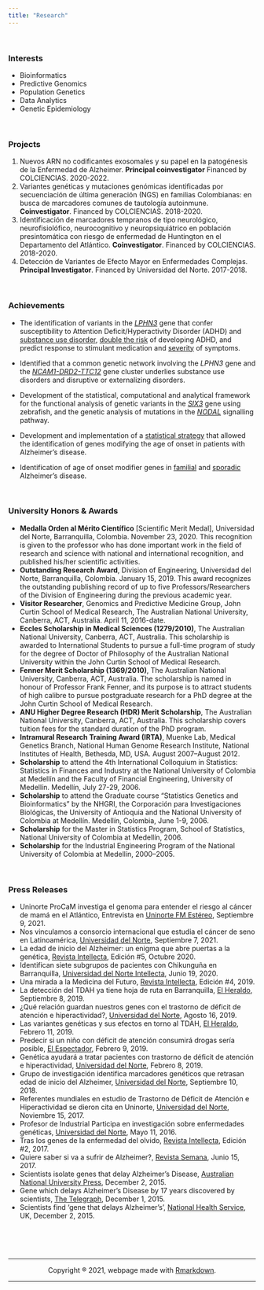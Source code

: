 ```yaml
---
title: "Research"
---
```


<br>

### Interests
* Bioinformatics
* Predictive Genomics
* Population Genetics
* Data Analytics
* Genetic Epidemiology

<br>

### Projects

1.	Nuevos ARN no codificantes exosomales y su papel en la patogénesis de la Enfermedad de Alzheimer. **Principal coinvestigator** Financed by COLCIENCIAS. 2020-2022. <!-- COP$349,977,076.  -->
2.	Variantes genéticas y mutaciones genómicas identificadas por secuenciación de última generación (NGS) en familias Colombianas: en busca de marcadores comunes de tautología autoinmune. **Coinvestigator**. Financed by COLCIENCIAS. 2018-2020. <!-- COP$299,004,175. -->
3.	Identificación de marcadores tempranos de tipo neurológico, neurofisiolófico, neurocognitivo y neuropsiquiátrico en población presintomática con riesgo de enfermedad de Huntington en el Departamento del Atlántico. **Coinvestigator**. Financed by COLCIENCIAS. 2018-2020. <!-- COP$399,995,241. -->
4. Detección de Variantes de Efecto Mayor en Enfermedades Complejas. **Principal Investigator**. Financed by Universidad del Norte. 2017-2018. <!-- COP$20,000,000. -->


<br>

### Achievements
* The identification of variants in the [*LPHN3*](http://www.nature.com/mp/journal/v15/n11/full/mp20106a.html) gene that confer susceptibility to Attention Deficit/Hyperactivity Disorder (ADHD) and [substance use disorder](https://www.nature.com/articles/s41398-019-0396-7), [double the risk](http://www.nature.com/mp/journal/v17/n7/full/mp201159a.html) of developing ADHD, and predict response to stimulant medication and  [severity](http://www.nature.com/tp/journal/v1/n7/full/tp201114a.html) of symptoms.

*  Identified that a common genetic network involving the *LPHN3* gene and the [*NCAM1-DRD2-TTC12*](http://www.ncbi.nlm.nih.gov/pmc/articles/PMC3351604/) gene cluster underlies substance use disorders and disruptive or externalizing disorders.

*  Development of the statistical, computational and analytical framework for the functional analysis of genetic variants in the [*SIX3*](http://hmg.oxfordjournals.org/content/17/24/3919.long)  gene using zebrafish, and the genetic analysis of mutations in the [*NODAL*](http://www.sciencedirect.com/science/article/pii/S1096719209001383) signalling pathway.

*  Development and implementation of a [statistical strategy](http://www.nature.com/mp/journal/v18/n5/full/mp201281a.html) that allowed the identification of genes modifying the age of onset in patients with Alzheimer's disease.  

* Identification of age of onset modifier genes in [familial](https://www.nature.com/articles/mp2015177) and [sporadic](https://onlinelibrary.wiley.com/doi/abs/10.1002/ajmg.b.32493) Alzheimer's disease.

<br>

### University Honors & Awards 

* **Medalla Orden al Mérito Científico** [Scientific Merit Medal], Universidad del Norte, Barranquilla, Colombia. November 23, 2020. This recognition is given to the professor who has done important work in the field of research and science with national and international recognition, and published his/her scientific activities.
*	**Outstanding Research Award**, Division of Engineering, Universidad del Norte, Barranquilla, Colombia. January 15, 2019. This award recognizes the outstanding publishing record of up to five Professors/Researchers of the Division of Engineering during the previous academic year. 
*	**Visitor Researcher**, Genomics and Predictive Medicine Group, John Curtin School of Medical Research, The Australian National University, Canberra, ACT, Australia. April 11, 2016-date. 
*	**Eccles Scholarship in Medical Sciences (1279/2010)**, The Australian National University, Canberra, ACT, Australia. This scholarship is awarded to International Students to pursue a full-time program of study for the degree of Doctor of Philosophy of the Australian National University within the John Curtin School of Medical Research. 
*	**Fenner Merit Scholarship (1369/2010)**, The Australian National University, Canberra, ACT, Australia. The scholarship is named in honour of Professor Frank Fenner, and its purpose is to attract students of high calibre to pursue postgraduate research for a PhD degree at the John Curtin School of Medical Research.
*	**ANU Higher Degree Research (HDR) Merit Scholarship**, The Australian National University, Canberra, ACT, Australia. This scholarship covers tuition fees for the standard duration of the PhD program.
*	**Intramural Research Training Award (IRTA)**, Muenke Lab, Medical Genetics Branch, National Human Genome Research Institute, National Institutes of Health, Bethesda, MD, USA. August 2007–August 2012.
*	**Scholarship** to attend the 4th International Colloquium in Statistics: Statistics in Finances and Industry at the National University of Colombia at Medellín and the Faculty of Financial Engineering, University of Medellín. Medellín, July 27-29, 2006.
*	**Scholarship** to attend the Graduate course “Statistics Genetics and Bioinformatics” by the NHGRI, the Corporación para Investigaciones Biológicas, the University of Antioquia and the National University of Colombia at Medellín. Medellín, Colombia, June 1-9, 2006.
*	**Scholarship** for the Master in Statistics Program, School of Statistics, National University of Colombia at Medellín, 2006.
*	**Scholarship** for the Industrial Engineering Program of the National University of Colombia at Medellín, 2000–2005.


<br>


### Press Releases

* Uninorte ProCaM investiga el genoma para entender el riesgo al cáncer de mamá en el Atlántico, Entrevista en [Uninorte FM Estéreo](https://soundcloud.com/uninortefm/uninorte-procam-investiga-el-genoma-para-entender-el-riesgo-al-cancer-de-mama-en-el-atlantico), Septiembre 9, 2021.
* Nos vinculamos a consorcio internacional que estudia el cáncer de seno en Latinoamérica, [Universidad del Norte](https://www.uninorte.edu.co/web/grupo-prensa/noticia?articleId=16990689&groupId=73923), Septiembre 7, 2021.
* La edad de inicio del Alzheimer: un enigma que abre puertas a la genética, [Revista Intellecta](https://www.uninorte.edu.co/web/intellecta/la-edad-de-inicio-del-alzheimer-un-enigma-que-abre-puertas-a-la-genetica), Edición #5, Octubre 2020.
* Identifican siete subgrupos de pacientes con Chikunguña en Barranquilla, [Universidad del Norte Intellecta](https://www.uninorte.edu.co/web/grupo-prensa/noticia?articleId=15532955&groupId=73923), Junio 19, 2020.
* Una mirada a la Medicina del Futuro, [Revista Intellecta](https://www.uninorte.edu.co/web/intellecta/una-mirada-a-la-medicina-del-futuro), Edición #4, 2019.
*	La detección del TDAH ya tiene hoja de ruta en Barranquilla, [El Heraldo](https://www.elheraldo.co/ciencia/la-deteccion-del-tdah-ya-tiene-hoja-de-ruta-en-barranquilla-663662), Septiembre 8, 2019.
*	¿Qué relación guardan nuestros genes con el trastorno de déficit de atención e hiperactividad?, [Universidad del Norte](https://www.uninorte.edu.co/web/grupo-prensa/noticia?articleId=14699014&groupId=73923), Agosto 16, 2019.
*	Las variantes genéticas y sus efectos en torno al TDAH, [El Heraldo](https://www.elheraldo.co/ciencia/las-variantes-geneticas-y-sus-efectos-en-torno-al-tdah-596585), Febrero 11, 2019.
*	Predecir si un niño con déficit de atención consumirá drogas sería posible, [El Espectador](https://www.elespectador.com/noticias/salud/predecir-si-un-nino-con-deficit-de-atencion-consumira-drogas-seria-posible-articulo-838880), Febrero 9, 2019.
*	Genética ayudará a tratar pacientes con trastorno de déficit de atención e hiperactividad, [Universidad del Norte](https://www.uninorte.edu.co/web/grupo-prensa/noticia?articleId=14133700&groupId=73923), Febrero 8, 2019.
*	Grupo de investigación identifica marcadores genéticos que retrasan edad de inicio del Alzheimer, [Universidad del Norte](https://www.uninorte.edu.co/web/grupo-prensa/noticia?articleId=13806079&groupId=73923), Septiembre 10, 2018.
*	Referentes mundiales en estudio de Trastorno de Déficit de Atención e Hiperactividad se dieron cita en Uninorte, [Universidad del Norte](https://www.uninorte.edu.co/rss-uninorteco/-/asset_publisher/10Qyg2d9nLC8/content/simposio-de-tdah/73923?inheritRedirect=false), Noviembre 15, 2017.
*	Profesor de Industrial Participa en investigación sobre enfermedades genéticas, [Universidad del Norte](https://www.uninorte.edu.co/web/grupo-prensa/noticia?articleId=12139665&groupId=73923), Mayo 11, 2016.
*	Tras los genes de la enfermedad del olvido, [Revista Intellecta](https://www.uninorte.edu.co/web/intellecta/tras-los-genes-de-la-enfermedad-del-olvido), Edición #2, 2017.
*	Quiere saber si va a sufrir de Alzheimer?,  [Revista Semana](https://www.semana.com/hablan-las-marcas/articulo/quiere-saber-si-va-a-sufrir-de-alzheimer/528653), Junio 15, 2017.
*	Scientists isolate genes that delay Alzheimer’s Disease, [Australian National University Press](http://www.anu.edu.au/news/all-news/scientists-isolate-genes-that-delay-alzheimers-disease), December 2, 2015.
* Gene which delays Alzheimer’s Disease by 17 years discovered by scientists, [The Telegraph](https://www.telegraph.co.uk/news/health/elder/12027693/Gene-which-delays-Alzheimer-Disease-by-17-years-discovered-by-scientists.html), December 1, 2015.
*	Scientists find 'gene that delays Alzheimer’s', [National Health Service](https://www.nhs.uk/news/genetics-and-stem-cells/scientists-find-gene-that-delays-alzheimers/), UK, December 2, 2015.



<center>
<br><br><br>
<hr>
Copyright ® 2021, webpage made with [Rmarkdown](https://rmarkdown.rstudio.com/).
<hr>
</center>
